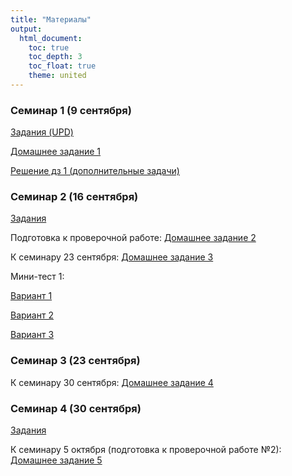 ```yaml
---
title: "Материалы"
output: 
  html_document:
    toc: true
    toc_depth: 3
    toc_float: true
    theme: united
---
```

 
### Семинар 1 (9 сентября)
 
<a href="psy_seminar1_UPD.pdf" title=>Задания (UPD)</a>

<a href="psy_hw1_2020.pdf" title=>Домашнее задание 1</a>

<a href="psy_hw1_solution.pdf" title=>Решение дз 1 (дополнительные задачи)</a>

### Семинар 2 (16 сентября)

<a href="psy_seminar_2.pdf" title=>Задания </a>

Подготовка к проверочной работе: <a href="psy_hw2.pdf" title=>Домашнее задание 2</a>

К семинару 23 сентября: <a href="psy_hw3.pdf" title=>Домашнее задание 3 </a>

Мини-тест 1: 

<a href="psy2020_test1_1.pdf" title=>Вариант 1</a>

<a href="psy2020_test1_2.pdf" title=>Вариант 2</a>

<a href="psy2020_test1_3.pdf" title=>Вариант 3 </a>

### Семинар 3 (23 сентября)

К семинару 30 сентября: <a href="psy_hw4_2020.pdf" title=>Домашнее задание 4 </a>

### Семинар 4 (30 сентября)

<a href="psy_seminar4_2020.pdf" title=> Задания </a>

К семинару 5 октября (подготовка к проверочной работе №2): <a href="psy_hw5_2020.pdf" title=>Домашнее задание 5 </a>


